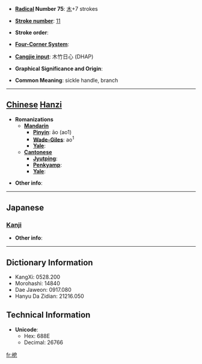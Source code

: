 * '''[[Wiktionary:Chinese radical index| Radical]] Number 75''': [[Wiktionary:Chinese radical index 木|木]]+7 strokes

* '''[[Wiktionary:Chinese total strokes index|Stroke number]]''': [[Wiktionary:Chinese total strokes index 11|11]]

* '''Stroke order''': 

* '''[[Wiktionary:Chinese four corner index|Four-Corner System]]''': 

* '''[[Wiktionary:Chinese Cangjie index|Cangjie input]]''': 木竹日心 (DHAP)

* '''Graphical Significance and Origin''': 

* '''Common Meaning''': sickle handle, branch

----

== [[Chinese]] [[Hanzi]] ==

* '''Romanizations'''
** '''[[Mandarin]]'''
*** '''[[Pinyin]]''': āo (ao1)
*** '''[[Wade-Giles]]''': ao<sup>1</sup>
*** '''[[Yale]]''': 
** '''[[Cantonese]]'''
*** '''[[Jyutping]]''':
*** '''[[Penkyamp]]''': 
*** '''[[Yale]]''': 

* '''Other info''': 

----

==Japanese==
===[[Kanji]]===
{{kanji|on readings=[[おう]] (ō), [[ゆう]] (yū), [[よう]] (yō)
|kun readings=[[かまのえ]] (kamanoe), [[えだ]] (eda)
}}

* '''Other info''':  

----

== Dictionary Information ==

* KangXi: 0528.200
* Morohashi: 14840
* Dae Jaweon: 0917.080
* Hanyu Da Zidian: 21216.050

== Technical Information ==

* '''Unicode''':
** Hex: 688E
** Decimal: 26766

[[fr:梎]]